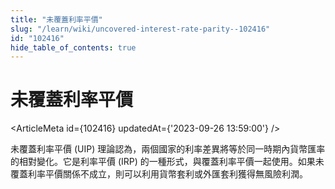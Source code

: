 ```yaml
---
title: "未覆蓋利率平價"
slug: "/learn/wiki/uncovered-interest-rate-parity--102416"
id: "102416"
hide_table_of_contents: true
---
```



# 未覆蓋利率平價

<ArticleMeta id={102416} updatedAt={'2023-09-26 13:59:00'} />
<div className='border-solid border-b border-t-0 my-4 border-[var(--ifm-color-gray-300)]' />

未覆蓋利率平價 (UIP) 理論認為，兩個國家的利率差異將等於同一時期內貨幣匯率的相對變化。它是利率平價 (IRP) 的一種形式，與覆蓋利率平價一起使用。如果未覆蓋利率平價關係不成立，則可以利用貨幣套利或外匯套利獲得無風險利潤。
